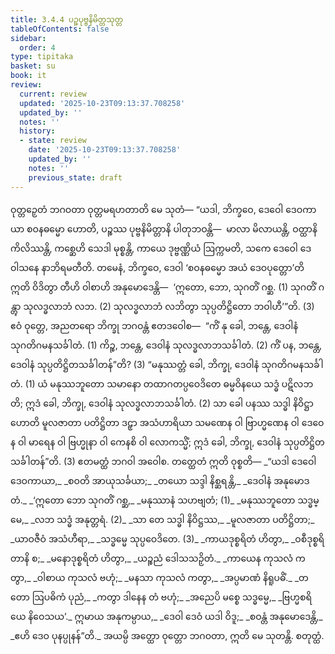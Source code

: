 ```yaml
---
title: 3.4.4 ပဉ္စပုဗ္ဗနိမိတ္တသုတ္တ
tableOfContents: false
sidebar:
  order: 4
type: tipitaka
basket: su
book: it
review:
  current: review
  updated: '2025-10-23T09:13:37.708258'
  updated_by: ''
  notes: ''
  history:
  - state: review
    date: '2025-10-23T09:13:37.708258'
    updated_by: ''
    notes: ''
    previous_state: draft
---
```



<ReviewStatus review={frontmatter.review} showDetails={true} />

<HypothesisAnnotation frontmatter={frontmatter} />

<DynamicBreadcrumb />

<Division number="83" book="it" e="ch" v="18" p="247">

<Paragraph number="562" book="it">
ဝုတ္တဉှေတံ ဘဂဝတာ ဝုတ္တမရဟတာတိ မေ သုတံ—
</Paragraph>

<Paragraph number="563" book="it">
“ယဒါ, ဘိက္ခဝေ, ဒေဝေါ ဒေဝကာယာ စဝနဓမ္မော ဟောတိ, ပဉ္စဿ ပုဗ္ဗနိမိတ္တာနိ ပါတုဘဝန္တိ—  မာလာ မိလာယန္တိ, ဝတ္ထာနိ ကိလိဿန္တိ, ကစ္ဆေဟိ သေဒါ မုစ္စန္တိ, ကာယေ ဒုဗ္ဗဏ္ဏိယံ ဩက္ကမတိ, သကေ ဒေဝေါ ဒေဝါသနေ နာဘိရမတီတိ. တမေနံ, ဘိက္ခဝေ, ဒေဝါ ‘စဝနဓမ္မော အယံ ဒေဝပုတ္တော’တိ ဣတိ ဝိဒိတွာ တီဟိ ဝါစာဟိ အနုမောဒေန္တိ—  ‘ဣတော, ဘော, သုဂတိံ ဂစ္ဆ. (1)
</Paragraph>

<Paragraph number="564" book="it">
သုဂတိံ ဂန္တွာ သုလဒ္ဓလာဘံ လဘ. (2)
</Paragraph>

<Paragraph number="565" book="it">
သုလဒ္ဓလာဘံ လဘိတွာ သုပ္ပတိဋ္ဌိတော ဘဝါဟီ’”တိ. (3)
</Paragraph>

<Paragraph number="566" book="it">
ဧဝံ ဝုတ္တေ, အညတရော ဘိက္ခု ဘဂဝန္တံ ဧတဒဝေါစ—  “ကိံ နု ခေါ, ဘန္တေ, ဒေဝါနံ သုဂတိဂမနသင်္ခါတံ. (1)
</Paragraph>

<Paragraph number="567" book="it">
ကိဉ္စ, ဘန္တေ, ဒေဝါနံ သုလဒ္ဓလာဘသင်္ခါတံ. (2)
</Paragraph>

<Paragraph number="568" book="it">
ကိံ ပန, ဘန္တေ, ဒေဝါနံ သုပ္ပတိဋ္ဌိတသင်္ခါတန်”တိ? (3)
</Paragraph>

<Paragraph number="569" book="it">
“မနုဿတ္တံ ခေါ, ဘိက္ခု, ဒေဝါနံ သုဂတိဂမနသင်္ခါတံ. (1)
</Paragraph>

<Paragraph number="570" book="it">
ယံ မနုဿဘူတော သမာနော တထာဂတပ္ပဝေဒိတေ ဓမ္မဝိနယေ သဒ္ဓံ ပဋိလဘတိ; ဣဒံ ခေါ, ဘိက္ခု, ဒေဝါနံ သုလဒ္ဓလာဘသင်္ခါတံ. (2)
</Paragraph>

<Paragraph number="571" book="it">
သာ ခေါ ပနဿ သဒ္ဓါ နိဝိဋ္ဌာ ဟောတိ မူလဇာတာ ပတိဋ္ဌိတာ ဒဠှာ အသံဟာရိယာ သမဏေန ဝါ ဗြာဟ္မဏေန ဝါ ဒေဝေန ဝါ မာရေန ဝါ ဗြဟ္မုနာ ဝါ ကေနစိ ဝါ လောကသ္မိံ; ဣဒံ ခေါ, ဘိက္ခု, ဒေဝါနံ သုပ္ပတိဋ္ဌိတသင်္ခါတန်”တိ. (3)
</Paragraph>

<Paragraph number="572" book="it">
ဧတမတ္ထံ ဘဂဝါ အဝေါစ. တတ္ထေတံ ဣတိ ဝုစ္စတိ—
</Paragraph>

<Paragraph number="573" type="verses" book="it">
_“ယဒါ ဒေဝေါ ဒေဝကာယာ,_  
_စဝတိ အာယုသင်္ခယာ;_  
_တယော သဒ္ဒါ နိစ္ဆရန္တိ,_  
_ဒေဝါနံ အနုမောဒတံ._  

</Paragraph>

<Paragraph number="574" type="verses" book="it">
_‘ဣတော ဘော သုဂတိံ ဂစ္ဆ,_  
_မနုဿာနံ သဟဗျတံ; (1)_  
_မနုဿဘူတော သဒ္ဓမ္မေ,_  
_လဘ သဒ္ဓံ အနုတ္တရံ. (2)_  

</Paragraph>

<Paragraph number="575" type="verses" book="it">
_သာ တေ သဒ္ဓါ နိဝိဋ္ဌဿ,_  
_မူလဇာတာ ပတိဋ္ဌိတာ;_  
_ယာဝဇီဝံ အသံဟီရာ,_  
_သဒ္ဓမ္မေ သုပ္ပဝေဒိတေ. (3)_  

</Paragraph>

<Paragraph number="576" type="verses" book="it">
_ကာယဒုစ္စရိတံ ဟိတွာ,_  
_ဝစီဒုစ္စရိတာနိ စ;_  
_မနောဒုစ္စရိတံ ဟိတွာ,_  
_ယဉ္စညံ ဒေါသသဉှိတံ._  

</Paragraph>

<Paragraph number="577" type="verses" book="it">
_ကာယေန ကုသလံ ကတွာ,_  
_ဝါစာယ ကုသလံ ဗဟုံ;_  
_မနသာ ကုသလံ ကတွာ,_  
_အပ္ပမာဏံ နိရူပဓိံ._  

</Paragraph>

<Paragraph number="578" type="verses" book="it">
_တတော ဩပဓိကံ ပုညံ,_  
_ကတွာ ဒါနေန တံ ဗဟုံ;_  
_အညေပိ မစ္စေ သဒ္ဓမ္မေ,_  
_ဗြဟ္မစရိယေ နိဝေသယ’._  

</Paragraph>

<Paragraph number="579" type="verses" book="it">
ဣမာယ အနုကမ္ပာယ,_  
_ဒေဝါ ဒေဝံ ယဒါ ဝိဒူ;_  
_စဝန္တံ အနုမောဒေန္တိ,_  
_ဧဟိ ဒေဝ ပုနပ္ပုနန်”တိ._  

</Paragraph>

<Paragraph number="580" book="it">
အယမ္ပိ အတ္ထော ဝုတ္တော ဘဂဝတာ, ဣတိ မေ သုတန္တိ.

</Paragraph>
</Division>

<Paragraph number="581" type="center" book="it">
စတုတ္ထံ.
</Paragraph>